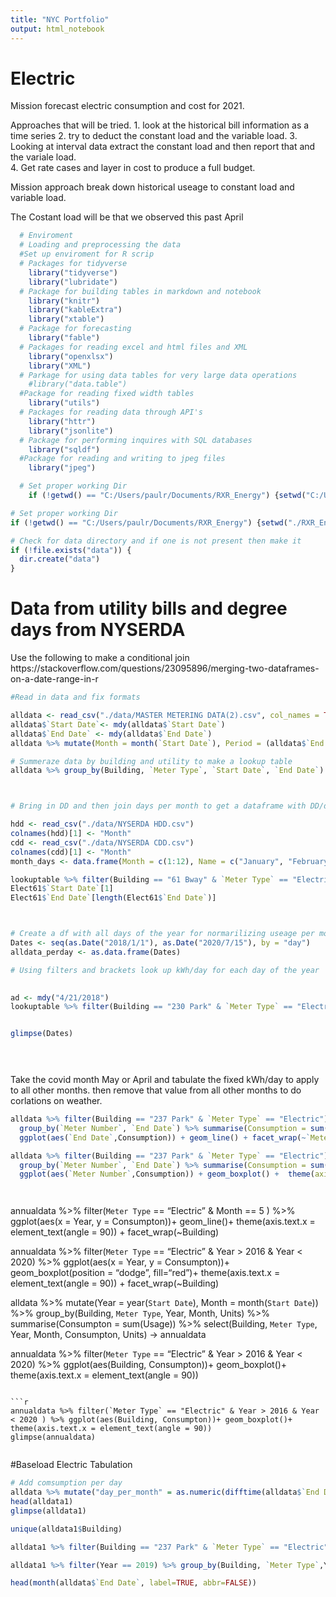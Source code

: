 ```yaml
---
title: "NYC Portfolio"
output: html_notebook
---
```


# Electric   
Mission forecast electric consumption and cost for 2021. 

Approaches that will be tried. 
1. look at the historical bill information as a time series
2. try to deduct the constant load and the variable load. 
3. Looking at interval data extract the constant load and then report that and the variale load.  
4. Get rate cases and layer in cost to produce a full budget. 

Mission approach break down historical useage to constant load and variable load. 


The Costant load will be that we observed this past April 

```r
  # Enviroment 
  # Loading and preprocessing the data
  #Set up enviroment for R scrip  
  # Packages for tidyverse 
    library("tidyverse")
    library("lubridate")
  # Package for building tables in markdown and notebook 
    library("knitr")
    library("kableExtra") 
    library("xtable")
  # Package for forecasting
    library("fable")
  # Packages for reading excel and html files and XML
    library("openxlsx")
    library("XML")
  # Parkage for using data tables for very large data operations
    #library("data.table")
  #Package for reading fixed width tables
    library("utils")
  # Packages for reading data through API's 
    library("httr")
    library("jsonlite")
  # Package for performing inquires with SQL databases 
    library("sqldf")
  #Package for reading and writing to jpeg files
    library("jpeg")

  # Set proper working Dir 
    if (!getwd() == "C:/Users/paulr/Documents/RXR_Energy") {setwd("C:/Users/paulr/Documents/RXR_Energy")}

# Set proper working Dir
if (!getwd() == "C:/Users/paulr/Documents/RXR_Energy") {setwd("./RXR_Energy")}

# Check for data directory and if one is not present then make it
if (!file.exists("data")) {
  dir.create("data")
}

```

# Data from utility bills and degree days from NYSERDA 
Use the following to make a conditional join https://stackoverflow.com/questions/23095896/merging-two-dataframes-on-a-date-range-in-r



```r
#Read in data and fix formats

alldata <- read_csv("./data/MASTER METERING DATA(2).csv", col_names = TRUE, col_types = "cccccddcd")
alldata$`Start Date`<- mdy(alldata$`Start Date`)
alldata$`End Date` <- mdy(alldata$`End Date`)
alldata %>% mutate(Month = month(`Start Date`), Period = (alldata$`End Date`- alldata$`Start Date`)) %>% mutate(i = interval(ymd(`Start Date`), ymd(`End Date`))) -> alldata

# Summeraze data by building and utility to make a lookup table
alldata %>% group_by(Building, `Meter Type`, `Start Date`, `End Date`) %>% summarise(Usage = sum(Usage)) %>% mutate(Usage_Day = Usage / as.numeric(`End Date` - `Start Date`)) -> lookuptable




```




```r
# Bring in DD and then join days per month to get a dataframe with DD/day to then combine with the main alldata

hdd <- read_csv("./data/NYSERDA HDD.csv")
colnames(hdd)[1] <- "Month"
cdd <- read_csv("./data/NYSERDA CDD.csv")
colnames(cdd)[1] <- "Month"
month_days <- data.frame(Month = c(1:12), Name = c("January", "February", "March", "April", "May", "June", "July", "August", "September", "October", "November", "December"), days = c(31, 28, 31, 30, 31, 30, 31, 31, 30, 31, 30, 31))
```


```r

lookuptable %>% filter(Building == "61 Bway" & `Meter Type` == "Electric") -> Elect61
Elect61$`Start Date`[1]
Elect61$`End Date`[length(Elect61$`End Date`)]



# Create a df with all days of the year for normarilizing useage per month. 
Dates <- seq(as.Date("2018/1/1"), as.Date("2020/7/15"), by = "day")
alldata_perday <- as.data.frame(Dates)

# Using filters and brackets look up kWh/day for each day of the year 
  

ad <- mdy("4/21/2018")
lookuptable %>% filter(Building == "230 Park" & `Meter Type` == "Electric" & ad %within% i)


glimpse(Dates)


     
```
Take the covid month May or April and tabulate the fixed kWh/day to apply to all other months. then remove that value from all other months to do corlations on weather. 

```r

alldata %>% filter(Building == "237 Park" & `Meter Type` == "Electric")%>% 
  group_by(`Meter Number`, `End Date`) %>% summarise(Consumption = sum(Usage)) %>%
  ggplot(aes(`End Date`,Consumption)) + geom_line() + facet_wrap(~`Meter Number`)

alldata %>% filter(Building == "237 Park" & `Meter Type` == "Electric")%>% 
  group_by(`Meter Number`, `End Date`) %>% summarise(Consumption = sum(Usage)) %>%
  ggplot(aes(`Meter Number`,Consumption)) + geom_boxplot() +  theme(axis.text.x = element_text(angle = 90))




```



annualdata %>% filter(`Meter Type` == "Electric" & Month == 5 ) %>% ggplot(aes(x = Year, y = Consumpton))+ geom_line()+ theme(axis.text.x = element_text(angle = 90)) + facet_wrap(~Building)

annualdata %>% filter(`Meter Type` == "Electric" & Year > 2016 & Year < 2020) %>% ggplot(aes(x = Year, y = Consumpton))+ geom_boxplot(position = "dodge", fill="red")+ theme(axis.text.x = element_text(angle = 90)) + facet_wrap(~Building)

alldata %>% mutate(Year = year(`Start Date`), Month = month(`Start Date`)) %>% group_by(Building, `Meter Type`, Year, Month, Units) %>% summarise(Consumpton = sum(Usage)) %>% select(Building, `Meter Type`, Year, Month, Consumpton, Units) -> annualdata

annualdata %>% filter(`Meter Type` == "Electric" & Year > 2016 & Year < 2020) %>% ggplot(aes(Building, Consumpton))+ geom_boxplot()+ theme(axis.text.x = element_text(angle = 90))
```

```r
annualdata %>% filter(`Meter Type` == "Electric" & Year > 2016 & Year < 2020 ) %>% ggplot(aes(Building, Consumpton))+ geom_boxplot()+ theme(axis.text.x = element_text(angle = 90))
glimpse(annualdata)


```

#Baseload Electric Tabulation
```r
# Add comsumption per day 
alldata %>% mutate("day_per_month" = as.numeric(difftime(alldata$`End Date`,alldata$`Start Date`, units = "days")), Cosum_per_day = as.numeric(Usage/day_per_month), "Month" = month(`End Date`, label=TRUE, abbr=FALSE)) %>% mutate( period = ymd(paste(year(alldata1$`End Date`[2]), month(alldata1$`End Date`[2]), 1, sep='-'))) -> alldata1
head(alldata1)
glimpse(alldata1)

unique(alldata1$Building)

alldata1 %>% filter(Building == "237 Park" & `Meter Type` == "Electric")  %>% ggplot(aes(Month, y = Usage, ))+geom_col() 

alldata1 %>% filter(Year == 2019) %>% group_by(Building, `Meter Type`,Year, Month) %>% summarise(Consumption = sum(Usage)) %>% ggplot(aes(Month ,Consumption/1000)) + geom_col() + facet_wrap(~Building)

head(month(alldata$`End Date`, label=TRUE, abbr=FALSE))




```



